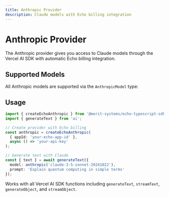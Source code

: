 ```yaml
---
title: Anthropic Provider
description: Claude models with Echo billing integration
---
```


# Anthropic Provider

The Anthropic provider gives you access to Claude models through the Vercel AI SDK with automatic Echo billing integration.

## Supported Models

All Anthropic models are supported via the `AnthropicModel` type:

<ModelTable 
  path="../echo-typescript-sdk/src/supported-models/chat/anthropic.ts" 
  name="AnthropicModels" 
/>

## Usage

```typescript
import { createEchoAnthropic } from '@merit-systems/echo-typescript-sdk';
import { generateText } from 'ai';

// Create provider with Echo billing
const anthropic = createEchoAnthropic(
  { appId: 'your-echo-app-id' },
  async () => 'your-api-key'
);

// Generate text with Claude
const { text } = await generateText({
  model: anthropic('claude-3-5-sonnet-20241022'),
  prompt: 'Explain quantum computing in simple terms'
});
```

Works with all Vercel AI SDK functions including `generateText`, `streamText`, `generateObject`, and `streamObject`.

